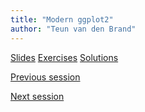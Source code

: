 ```yaml
---
title: "Modern ggplot2"
author: "Teun van den Brand"
---
```


::: {.text-center .plain}
:::::: {.btn-group}
[Slides](../slides/1_2_ggplot2.qmd){.btn .btn-primary role="button"}
[Exercises](){.btn .btn-success .disabled role="button"}
[Solutions](){.btn .btn-warning .disabled role="button"}
::::::
:::

::: {.d-flex .justify-content-between}
[<i class="bi bi-caret-left"></i> Previous session](../sessions/1_1_introduction.qmd){.btn .btn-sm .btn-outline-secondary role="button"}

[Next session <i class="bi bi-caret-right"></i>](../sessions/2_1_text_fonts.qmd){.btn .btn-sm .btn-outline-secondary role="button"}
:::

